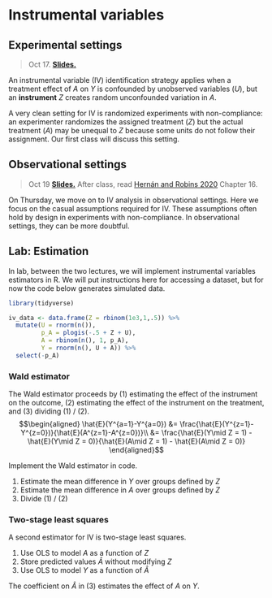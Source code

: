 
# Instrumental variables

## Experimental settings

> Oct 17. [**Slides.**](assets/slides/7-1_iv_experimental.pdf)

An instrumental variable (IV) identification strategy applies when a treatment effect of $A$ on $Y$ is confounded by unobserved variables ($U$), but an **instrument** $Z$ creates random unconfounded variation in $A$.

<script type="text/tikz">
  \begin{tikzpicture}
    \node (l) at (0,0) {$L$};
    \node (a) at (1,0) {$A$};
    \node (y) at (2,0) {$Y$};
    \draw[->] (l) -- (a);
    \draw[->] (a) -- (y);
    \draw[->] (l) to[bend right] (y);
  \end{tikzpicture}
</script>

A very clean setting for IV is randomized experiments with non-compliance: an experimenter randomizes the assigned treatment ($Z$) but the actual treatment ($A$) may be unequal to $Z$ because some units do not follow their assignment. Our first class will discuss this setting.

## Observational settings

> Oct 19 [**Slides.**](assets/slides/7-2_iv_observational.pdf) After class, read [Hernán and Robins 2020](https://www.hsph.harvard.edu/miguel-hernan/causal-inference-book/) Chapter 16.

On Thursday, we move on to IV analysis in observational settings. Here we focus on the casual assumptions required for IV. These assumptions often hold by design in experiments with non-compliance. In observational settings, they can be more doubtful.

## Lab: Estimation

In lab, between the two lectures, we will implement instrumental variables estimators in R. We will put instructions here for accessing a dataset, but for now the code below generates simulated data.

```r
library(tidyverse)
```

```r
iv_data <- data.frame(Z = rbinom(1e3,1,.5)) %>%
  mutate(U = rnorm(n()),
         p_A = plogis(-.5 + Z + U),
         A = rbinom(n(), 1, p_A),
         Y = rnorm(n(), U + A)) %>%
  select(-p_A)
```

### Wald estimator

The Wald estimator proceeds by (1) estimating the effect of the instrument on the outcome, (2) estimating the effect of the instrument on the treatment, and (3) dividing (1) / (2).
$$\begin{aligned}
\hat{E}(Y^{a=1}-Y^{a=0}) &= \frac{\hat{E}(Y^{z=1}-Y^{z=0})}{\hat{E}(A^{z=1}-A^{z=0})}\\
&= \frac{\hat{E}(Y\mid Z = 1) - \hat{E}(Y\mid Z = 0)}{\hat{E}(A\mid Z = 1) - \hat{E}(A\mid Z = 0)}
\end{aligned}$$

Implement the Wald estimator in code.

1. Estimate the mean difference in $Y$ over groups defined by $Z$
2. Estimate the mean difference in $A$ over groups defined by $Z$
3. Divide (1) / (2)

### Two-stage least squares

A second estimator for IV is two-stage least squares.

1. Use OLS to model $A$ as a function of $Z$
2. Store predicted values $\hat{A}$ without modifying $Z$
3. Use OLS to model $Y$ as a function of $\hat{A}$

The coefficient on $\hat{A}$ in (3) estimates the effect of $A$ on $Y$.
